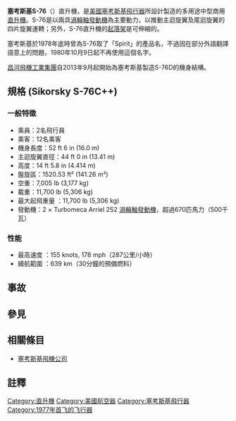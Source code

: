 {{unreferenced|time=2019-04-18T07:35:27+00:00}}
{{Expand language|en}}
{{infobox 航空器
 |name =塞考斯基S-76型
 |image = File:HyogoPrefPolice S76B JA6765 ITM 20100417-001.jpg
 |caption = 一架配屬日本{{link-ja|兵庫縣警察|兵庫県警察|兵庫縣警}}航空隊的S-76B。2010年4月攝於[[大阪國際機場|大阪國際機場]]。
 |type = 多用途直升機
 |national origin =
 |manufacturer =[[塞考斯基飛機公司|塞考斯基飛機公司]]
 |designer =
 |first flight =1977年3月13日
 |introduced =
 |retired =
 |status =服役中
 |primary user =
 |more users =
 |produced =1977年至今
 |number built =
 |unit cost =
 |developed from =
 |variants with their own articles ={{link-en|塞考斯基S-75型直昇機|Sikorsky S-75|塞考斯基S-75}}
}}

'''塞考斯基S-76'''（'''{{lang|en|Sikorsky S-76}}'''）直升機，是[[美國|美國]][[塞考斯基飛行器|塞考斯基飛行器]]所設計製造的多用途中型商用[[直升機|直升機]]。S-76是以兩具[[渦輪軸發動機|渦輪軸發動機]]為主要動力，以推動主迴旋翼及尾迴旋翼的四片旋翼運轉；另外，S-76直升機的[[起落架|起落架]]是可伸縮的。

塞考斯基於1978年底時曾為S-76取了「Spirit」的產品名，不過因在部分外語翻譯語意上的問題，1980年10月9日起不再使用這個名字。

[[昌河飛機工業集團|昌河飛機工業集團]]自2013年9月起開始為塞考斯基製造S-76D的機身結構。

== 規格 (Sikorsky S-76C++)==
=== 一般特徵 ===
* 乘員：2名飛行員{{efn|如果配備了適當的裝備，在目視飛行（VFR）和儀器飛行（IFR）的情況下都能夠以單一飛行員操作。}}
* 乘客：12名乘客 
* 機身長度：52 ft 6 in (16.0 m) 
* 主迴旋翼直徑：44 ft 0 in (13.41 m) 
* 高度：14 ft 5.8 in (4.414 m) 
* 盤旋區：1520.53 ft² (141.26 m²) 
* 空重：7,005 lb (3,177 kg) 
* 載重：11,700 lb (5,306 kg) 
* 最大起飛重量 ：11,700 lb (5,306 kg) 
* 發動機：2 × Turbomeca Arriel 2S2 [[渦輪軸發動機|渦輪軸發動機]]，超過670匹馬力（500千瓦）
=== 性能 ===
* 最高速度 ：155 knots, 178 mph（287公里/小時）
* 續航範圍 ：639 km（30分鐘的預備燃料）

== 事故 ==
{{main|2020年卡拉巴萨斯S-76B坠毁事故}}

== 參見 ==
{{notelist}}

== 相關條目 ==
*[[塞考斯基飛機公司|塞考斯基飛機公司]]

== 註釋 ==
{{Sikorsky Aircraft}}

[[Category:直升機|Category:直升機]]
[[Category:美國航空器|Category:美國航空器]]
[[Category:塞考斯基飛行器|Category:塞考斯基飛行器]]
[[Category:1977年首飞的飞行器|Category:1977年首飞的飞行器]]